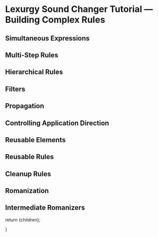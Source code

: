 
# Lexurgy Sound Changer Tutorial — Building Complex Rules

## Simultaneous Expressions

## Multi-Step Rules

## Hierarchical Rules

## Filters

## Propagation

## Controlling Application Direction

## Reusable Elements

## Reusable Rules

## Cleanup Rules

## Romanization

## Intermediate Romanizers

  return <MdxLayout>{children}</MdxLayout>;

}
